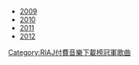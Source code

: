 *[[Template:RIAJ付費音樂下載榜冠軍 (2009年)|2009]]
*[[Template:RIAJ付費音樂下載榜冠軍 (2010年)|2010]]
*[[Template:RIAJ付費音樂下載榜冠軍 (2011年)|2011]]
*[[Template:RIAJ付費音樂下載榜冠軍 (2012年)|2012]]

<noinclude>
[[Category:RIAJ付費音樂下載榜冠軍歌曲]]
</noinclude>
